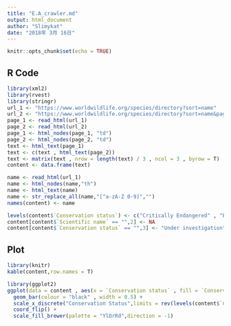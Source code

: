 ```yaml
---
title: "E.A_crawler.md"
output: html_document
author: "Slimykat"
date: "2018年 3月 16日"
---
```


```r
knitr::opts_chunk$set(echo = TRUE)
```

## R Code

```r
library(xml2)
library(rvest)
library(stringr)
url_1 <- "https://www.worldwildlife.org/species/directory?sort=name"
url_2 <- "https://www.worldwildlife.org/species/directory?sort=name&page=2"
page_1 <- read_html(url_1)
page_2 <- read_html(url_2)
page_1 <- html_nodes(page_1, "td")
page_2 <- html_nodes(page_2, "td")
text <- html_text(page_1)
text <- c(text , html_text(page_2))
text <- matrix(text , nrow = length(text) / 3 , ncol = 3 , byrow = T)
content <- data.frame(text)

name <- read_html(url_1)
name <- html_nodes(name,"th")
name <- html_text(name)
name <- str_replace_all(name,"[^a-zA-Z 0-9]","")
names(content) <- name

levels(content$`Conservation status`) <- c("Critically Endangered" , "Endangered"  , "Vulnerable" ,"Near Threatened" ,"Least Concern","Under investigation")
content[content$`Scientific name` == "",2] <- NA
content[content$`Conservation status` == "",3] <- "Under investigation"
```

## Plot

```r
library(knitr)
kable(content,row.names = T)
```

```r
library(ggplot2)
ggplot(data = content , aes(x = `Conservation status` , fill = `Conservation status`)) +
  geom_bar(colour = "black" , width = 0.5) + 
  scale_x_discrete("Conservation Status",limits = rev(levels(content$`Conservation status`))) +
  coord_flip() +
  scale_fill_brewer(palette = "YlOrRd",direction = -1) 
```